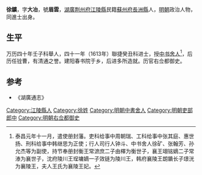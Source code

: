 '''徐鑛'''，字'''大冶'''，號'''眉雲'''，[[湖廣|湖廣]][[荆州府|荆州府]][[江陵縣|江陵縣]]民籍[[蘇州府|蘇州府]][[長洲縣|長洲縣]]人，[[明朝|明朝]]政治人物，同進士出身。

== 生平 ==
万历四十年壬子科舉人，四十一年（1613年）聯捷癸丑科进士，授[[中书舍人|中书舍人]]<ref>泰昌元年十一月，遣使册封藩。吏科给事中周朝瑞、工科给事中张其庭、惠世扬、刑科给事中韩继思为正使；行人司行人钟斗、中书舍人徐矿、张翰芳、孙允杰等为副使，持节奉册封衡王常㵂庶二子由檡为衡世子，襄王翊铭嫡二子常溙为襄世子，沈府陵川王珵墉嫡一子效链为陵川王，韩府襄陵王朗鐀长子璟洸为襄陵王，夫人王氏为襄陵王妃。</ref>，后历任铨曹，有清通之誉。建阳春书院于乡，后进多所造就。历官右佥都御史。

==参考==
{{reflist}}
* 《湖廣通志》

{{萬曆四十一年癸丑科殿試金榜}}

{{Authority control}}

{{DEFAULTSORT:Xu徐}}

[[Category:江陵縣人|Category:江陵縣人]]
[[Category:徐姓|Category:徐姓]]
[[Category:明朝中書舍人|Category:明朝中書舍人]]
[[Category:明朝吏部郎中|Category:明朝吏部郎中]]
[[Category:明朝右佥都御史|Category:明朝右佥都御史]]


{{明朝人物小作品}}